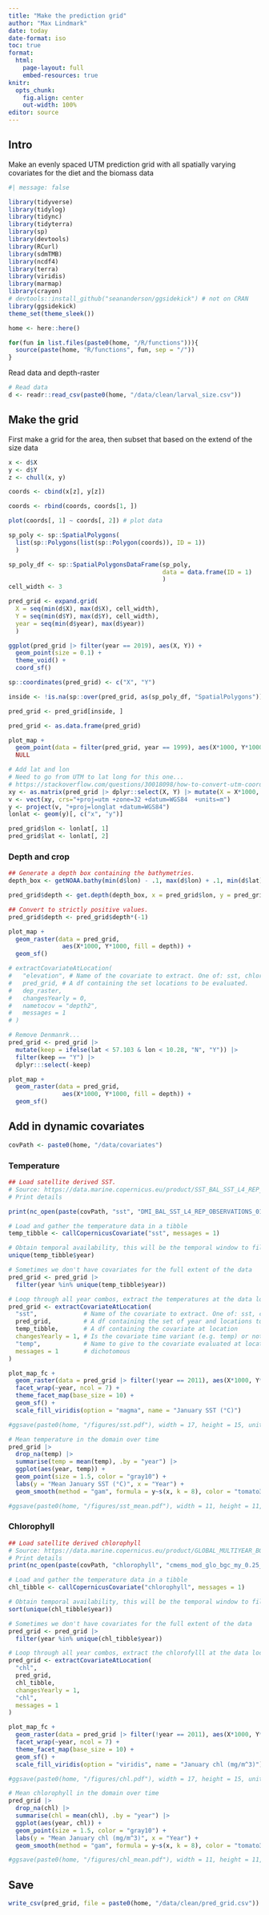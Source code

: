 ```yaml
---
title: "Make the prediction grid"
author: "Max Lindmark"
date: today
date-format: iso
toc: true
format: 
  html:
    page-layout: full
    embed-resources: true
knitr: 
  opts_chunk:
    fig.align: center
    out-width: 100%
editor: source
---
```


## Intro
Make an evenly spaced UTM prediction grid with all spatially varying covariates for the diet and the biomass data

```r
#| message: false

library(tidyverse)
library(tidylog)
library(tidync)
library(tidyterra)
library(sp)
library(devtools)
library(RCurl)
library(sdmTMB)
library(ncdf4)
library(terra)
library(viridis)
library(marmap)
library(crayon)
# devtools::install_github("seananderson/ggsidekick") # not on CRAN 
library(ggsidekick)
theme_set(theme_sleek())

home <- here::here()

for(fun in list.files(paste0(home, "/R/functions"))){
  source(paste(home, "R/functions", fun, sep = "/"))
}
```

Read data and depth-raster

```r
# Read data
d <- readr::read_csv(paste0(home, "/data/clean/larval_size.csv"))
```

## Make the grid
First make a grid for the area, then subset that based on the extend of the size data

```r
x <- d$X
y <- d$Y
z <- chull(x, y)

coords <- cbind(x[z], y[z])

coords <- rbind(coords, coords[1, ])

plot(coords[, 1] ~ coords[, 2]) # plot data

sp_poly <- sp::SpatialPolygons(
  list(sp::Polygons(list(sp::Polygon(coords)), ID = 1))
  )

sp_poly_df <- sp::SpatialPolygonsDataFrame(sp_poly,
                                           data = data.frame(ID = 1)
                                           )
cell_width <- 3

pred_grid <- expand.grid(
  X = seq(min(d$X), max(d$X), cell_width),
  Y = seq(min(d$Y), max(d$Y), cell_width),
  year = seq(min(d$year), max(d$year))
  )

ggplot(pred_grid |> filter(year == 2019), aes(X, Y)) +
  geom_point(size = 0.1) +
  theme_void() +
  coord_sf()

sp::coordinates(pred_grid) <- c("X", "Y")

inside <- !is.na(sp::over(pred_grid, as(sp_poly_df, "SpatialPolygons")))

pred_grid <- pred_grid[inside, ]

pred_grid <- as.data.frame(pred_grid)

plot_map +
  geom_point(data = filter(pred_grid, year == 1999), aes(X*1000, Y*1000), size = 0.001, alpha = 0.5) +
  NULL

# Add lat and lon
# Need to go from UTM to lat long for this one...
# https://stackoverflow.com/questions/30018098/how-to-convert-utm-coordinates-to-lat-and-long-in-r
xy <- as.matrix(pred_grid |> dplyr::select(X, Y) |> mutate(X = X*1000, Y = Y*1000))
v <- vect(xy, crs="+proj=utm +zone=32 +datum=WGS84  +units=m")
y <- project(v, "+proj=longlat +datum=WGS84")
lonlat <- geom(y)[, c("x", "y")]

pred_grid$lon <- lonlat[, 1]
pred_grid$lat <- lonlat[, 2]
```

### Depth and crop

```r
## Generate a depth box containing the bathymetries. 
depth_box <- getNOAA.bathy(min(d$lon) - .1, max(d$lon) + .1, min(d$lat)  - .1, max(d$lat) + .1)

pred_grid$depth <- get.depth(depth_box, x = pred_grid$lon, y = pred_grid$lat, locator = F)$depth

## Convert to strictly positive values. 
pred_grid$depth <- pred_grid$depth*(-1)

plot_map +
  geom_raster(data = pred_grid,
               aes(X*1000, Y*1000, fill = depth)) + 
  geom_sf()

# extractCovariateAtLocation(
#   "elevation", # Name of the covariate to extract. One of: sst, chlorophyll, elevation 
#   pred_grid, # A df containing the set locations to be evaluated.
#   dep_raster, 
#   changesYearly = 0, 
#   nametocov = "depth2",
#   messages = 1 
# )

# Remove Denmanrk... 
pred_grid <- pred_grid |> 
  mutate(keep = ifelse(lat < 57.103 & lon < 10.28, "N", "Y")) |> 
  filter(keep == "Y") |> 
  dplyr:::select(-keep)

plot_map +
  geom_raster(data = pred_grid,
               aes(X*1000, Y*1000, fill = depth)) + 
  geom_sf()
```

## Add in dynamic covariates

```r
covPath <- paste0(home, "/data/covariates")
```

### Temperature

```r
## Load satellite derived SST.
# Source: https://data.marine.copernicus.eu/product/SST_BAL_SST_L4_REP_OBSERVATIONS_010_016/download
# Print details

print(nc_open(paste(covPath, "sst", "DMI_BAL_SST_L4_REP_OBSERVATIONS_010_016_1711802008633.nc", sep = "/")))

# Load and gather the temperature data in a tibble
temp_tibble <- callCopernicusCovariate("sst", messages = 1) 

# Obtain temporal availability, this will be the temporal window to filter the data 
unique(temp_tibble$year)

# Sometimes we don't have covariates for the full extent of the data
pred_grid <- pred_grid |> 
  filter(year %in% unique(temp_tibble$year))

# Loop through all year combos, extract the temperatures at the data locations
pred_grid <- extractCovariateAtLocation(
  "sst",             # Name of the covariate to extract. One of: sst, chlorophyll, depth. 
  pred_grid,         # A df containing the set of year and locations to be evaluated.
  temp_tibble,       # A df containing the covariate at location
  changesYearly = 1, # Is the covariate time variant (e.g. temp) or not (e.g. depth) 
  "temp",            # Name to give to the covariate evaluated at location in the df
  messages = 1       # dichotomous
)

plot_map_fc + 
  geom_raster(data = pred_grid |> filter(!year == 2011), aes(X*1000, Y*1000, fill = temp)) + 
  facet_wrap(~year, ncol = 7) + 
  theme_facet_map(base_size = 10) + 
  geom_sf() +
  scale_fill_viridis(option = "magma", name = "January SST (°C)")

#ggsave(paste0(home, "/figures/sst.pdf"), width = 17, height = 15, units = "cm")

# Mean temperature in the domain over time
pred_grid |> 
  drop_na(temp) |> 
  summarise(temp = mean(temp), .by = "year") |> 
  ggplot(aes(year, temp)) + 
  geom_point(size = 1.5, color = "gray10") + 
  labs(y = "Mean January SST (°C)", x = "Year") + 
  geom_smooth(method = "gam", formula = y~s(x, k = 8), color = "tomato3")

#ggsave(paste0(home, "/figures/sst_mean.pdf"), width = 11, height = 11, units = "cm")
```

### Chlorophyll

```r
## Load satellite derived chlorophyll
# Source: https://data.marine.copernicus.eu/product/GLOBAL_MULTIYEAR_BGC_001_029/download
# Print details
print(nc_open(paste(covPath, "chlorophyll", "cmems_mod_glo_bgc_my_0.25_P1D-m_1713795613611_01012017_12312022.nc", sep = "/")))

# Load and gather the temperature data in a tibble
chl_tibble <- callCopernicusCovariate("chlorophyll", messages = 1) 

# Obtain temporal availability, this will be the temporal window to filter the data 
sort(unique(chl_tibble$year))

# Sometimes we don't have covariates for the full extent of the data
pred_grid <- pred_grid |> 
  filter(year %in% unique(chl_tibble$year))

# Loop through all year combos, extract the chlorofylll at the data locations
pred_grid <- extractCovariateAtLocation(
  "chl", 
  pred_grid, 
  chl_tibble,  
  changesYearly = 1, 
  "chl",
  messages = 1 
)

plot_map_fc + 
  geom_raster(data = pred_grid |> filter(!year == 2011), aes(X*1000, Y*1000, fill = chl)) + 
  facet_wrap(~year, ncol = 7) + 
  theme_facet_map(base_size = 10) + 
  geom_sf() +
  scale_fill_viridis(option = "viridis", name = "January chl (mg/m^3)")

#ggsave(paste0(home, "/figures/chl.pdf"), width = 17, height = 15, units = "cm")

# Mean chlorophyll in the domain over time
pred_grid |> 
  drop_na(chl) |> 
  summarise(chl = mean(chl), .by = "year") |> 
  ggplot(aes(year, chl)) + 
  geom_point(size = 1.5, color = "gray10") + 
  labs(y = "Mean January chl (mg/m^3)", x = "Year") + 
  geom_smooth(method = "gam", formula = y~s(x, k = 8), color = "tomato3")

#ggsave(paste0(home, "/figures/chl_mean.pdf"), width = 11, height = 11, units = "cm")
```

## Save

```r
write_csv(pred_grid, file = paste0(home, "/data/clean/pred_grid.csv"))
```
